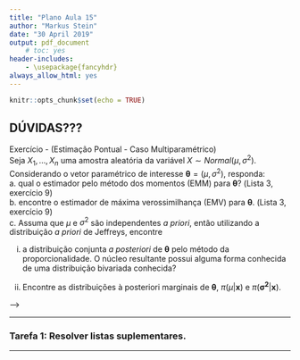 ```yaml
---
title: "Plano Aula 15"
author: "Markus Stein"
date: "30 April 2019"
output: pdf_document
    # toc: yes
header-includes:
    - \usepackage{fancyhdr}
always_allow_html: yes
---
```

\addtolength{\headheight}{1.0cm} 
\pagestyle{fancyplain} 
\rhead{\includegraphics[height=1.5cm]{/home/markus/Downloads/Logo-40-anos-estatistica.png}} 
\lhead{\includegraphics[height=1.5cm]{/home/markus/Downloads/logoIME60.jpg}} 
\chead{UNIVERSIDADE FEDERAL DO RIO GRANDE DO SUL \\
INSTITUTO DE MATEMÁTICA E ESTATÍSTICA \\
DEPARTAMENTO DE ESTATÍSTICA \\
\vspace{0.3cm}
MAT02023 - INFERÊNCIA A - 2019/1
}
\renewcommand{\headrulewidth}{0pt} 


```r
knitr::opts_chunk$set(echo = TRUE)
```

## DÚVIDAS???  

Exercício - (Estimação Pontual - Caso Multiparamétrico)  
Seja $X_1, \ldots, X_n$ uma amostra aleatória da variável $X \sim Normal(\mu, \sigma^2)$. Considerando o vetor paramétrico de interesse $\boldsymbol{\theta} = (\mu, \sigma^2)$, responda:  
a. qual o estimador pelo método dos momentos (EMM) para $\boldsymbol{\theta}$? (Lista 3, exercício 9)  
b. encontre o estimador de máxima verossimilhança (EMV) para $\boldsymbol{\theta}$. (Lista 3, exercício 9)   
c. Assuma que $\mu$ e $\sigma^2$ são independentes *a priori*, então utilizando a distribuição *a priori* de Jeffreys, encontre    

\hspace{10mm} i. a distribuição conjunta *a posteriori* de $\boldsymbol{\theta}$ pelo método da proporcionalidade. O núcleo resultante possui alguma forma conhecida de uma distribuição bivariada conhecida?    

\hspace{10mm} ii. Encontre as distribuições à posteriori marginais de $\boldsymbol{\theta}$, $\pi(\mu \vert \boldsymbol{x})$ e $\pi(\boldsymbol{\sigma^2} \vert \boldsymbol{x})$.  


<!-- ## logistic regression -->
<!-- ### Credit score -->
<!-- ### disease mapping: Accommodating the ecological fallacy in desease mappping in the absence of individual exposures... Stats in Medicine -->

<!-- * Diferent approaches? Complex sample approach? profile likelihood? -->

<!-- ## continuação... Estimação $\times$ Predição -->

<!-- * Distribuição **preditiva *a posteriori* ** (*versus **a priori** *): Ver os gráficos abaixo.     -->
<!-- \vspace{0.1cm} -->
<!--     + Qual a influência da distribuição *a priori* $\pi(\theta)$ na distribuição preditiva a *priori* $f_X(x)$? E na distribuição preditiva *a posteriori* $f_{X_{n+1} \mid X}(x_{n+1})$?    -->
<!-- \vspace{0.1cm} -->
<!--     + E qual a influência da função de verossimilhança na distribuição preditiva *a posteriori* quando $n \rightarrow \infty$?    -->
<!--         + Estimador *plug-in* (abordagem frequentista): $f_{X} \left( x_{n+1}; \hat{\theta}_{EMV} \right)$.   -->


<!-- ### Estimadores pontuais Bayesianos (Apostila Prof. Paulo Justiniano, Capítulo 5) -->
<!-- "Uma função perda $d$, $d(a, \theta)$, representa a perda decorrente de se adotar a ação $a$ quando o verdadeiro estado da natureza é $\theta$." -->

<!-- * Definição (**Função perda**): Seja $d(a, \theta) \in \mathbb{R}$ uma função tal que: -->
<!-- i. $d(a, \theta) \geq 0$; -->
<!-- ii. $d(a, \theta) = 0$ se $a=\theta$;   -->
<!-- então chamaremos $d$ de função perda.   -->

<!-- \hspace{0.1cm} -->

<!-- * **Estimadores Bayesianos** -> Minimizam a perda esperada $E \left[ d(a, \theta) \right] = \int_{\Theta} d(a, \theta) \: \pi(\theta \vert \boldsymbol{X}) \: d \theta$;   -->

<!-- Resumo:   -->

<!-- Função perda | $d(a, \theta)$ | Estimador Bayesiano  -->
<!-- ------------ | :--------------| :------------------ -->
<!-- Quadrática   | $(a - \theta)^2$ | $E(\theta \mid \boldsymbol{X})$ -->
<!-- Absoluta     | $\vert a - \theta \vert$ | $Med(\theta \mid \boldsymbol{X})$ -->
<!-- Zero-um      | $I \left( \vert a - \theta \vert > \epsilon \right)$ | $Mod(\theta \mid \boldsymbol{X})$ -->
<!-- \hspace{0.1mm}| *para um* $\epsilon > 0$ | -->

<!-- * **Máxima verossimilhança generalizada** (Notas de Aula, Definição 2.11);   -->
<!-- * **Estimador de Bayes** (Notas de Aula, Definição 2.12);   -->
<!-- <!-- https://notstatschat.rbind.io/2019/01/04/bayesian-surprise-the-shiny-app/ --> -->
<!-- * Propriedade de **invariância** do estimador de Bayes? (Bolfarine e Sandoval, pg. 64).   -->




<!-- primeira área faltou: -->
<!-- * casos multiparamétricos -->
<!-- * amostragem sem reposição??? -->

***
### Tarefa 1: Resolver listas suplementares.

<!-- Cite diferenças (vantagens ou disvantagens) dos estimadores Bayesianos em relação ao estimador de máxima verossimilhança quanto:   -->
<!-- a. a estimação do parâmetro de interesse $\theta$.   -->
<!-- b. a comunicação/interpretação dos resultados?   -->
<!-- c. a estimação de $g(\theta)$.   -->

<!-- Qual a diferença entre **estimação** e **previsão**? Qual o objetivo de cada problema? Cite exemplos.   -->

<!-- Discuta uma abordagem frequentista para predição/previsão de futuras observações. Cite uma vantagem/desvantagem em relação ao método Bayesiano.   -->

<!-- Qual o melhor estimador pontual Bayesiano?   -->

<!-- Exercícios priori de Jeffreys  dos slides -->

<!-- Exercício (Uso sequencial do Teorema de Bayes) Estamos analisando o número de acidentes em uma rodovia $X$. Podemos considerar que essa variável segue uma distribuição Poisson de taxa $\lambda$. Vamos supor ainda que a distribuição *a priori* para $\lambda$ é dada por $\lambda \sim Gama(\alpha; \beta) $. Registra-se o número de acidentes em 10 dias consecutivos, $X_{11}, \ldots, X_10$ i.i.d de $X$: -->
<!-- a. encontre a distribuição *a posteriori* para $\lambda$, $\pi(\lambda \vert \boldsymbol{x})$.   -->
<!-- b. Suponha que são registrados o número de acidentes em mais 5 dias $\boldsymbol{X^*} = X^*_1,\ldots, X^*_5$. Encontre a distribuição *a posteriori* de $\lambda$ dado $\boldsymbol{x^*}$, $\pi(\lambda \vert \boldsymbol{x^*})$.  -->

<!-- Exercício invariância, encontrar $g(\theta)$   -->
***

<!-- Os gráficos abaixo comparam todas as distribuições disponíveis para $X_1, \ldots, X_n$ da $Bernoulli(p)$ (ou $X$ da $Binomial(n, p)$) com *priori* $Beta(\alpha, \beta)$ em três situações: -->

<!-- 1. Amostragem de tamanho $n=10$ da distribuição $Bernoulli(p)$ e distribuição *a priori* $Beta(1, 1)$. Suponha que estamos interessados em predizer a probabilidade de $m=10$ novas observações. -->
<!-- ```{r, fig.height = 8, fig.width = 4, out.width = '60%'} -->
<!-- library(LearnBayes) -->
<!-- library(VGAM) -->
<!-- ###### prior parameters -->
<!-- a <- 1 -->
<!-- b <- 1 -->
<!-- #### Data -->
<!-- n <- 10 -->
<!-- x <- 1 -->
<!-- ###### Prior Distribution -->
<!-- theta <- seq(0, 1, length = 100) -->
<!-- hx <- dbeta(theta, a,b) -->
<!-- layout(matrix(c(1,2,3,3,4,5), 3, 2, byrow = TRUE)) -->
<!-- plot(theta, hx, type = "l" ,xlab = "Theta", ylab = "pdf", -->
<!-- main = "Prior distribution ") -->
<!-- ####### Posterior distribution -->
<!-- post <- dbeta(theta, a+x, b+n-x) -->
<!-- plot(theta, post, type = "l",xlab="Theta", ylab="pdf", -->
<!-- main="Posterior distribution") -->
<!-- ### Likelihood Function -->
<!-- likelihood<-choose(n,x)*theta^(x)*(1-theta)^(n-x) -->
<!-- plot(theta, likelihood, type="l", xlab="Theta", ylab="likelihood", -->
<!-- main="Likelihood function") -->
<!-- ##### Prior Predictive -->
<!-- prior.pred <- 1 -->
<!-- m <- 10 -->
<!-- y <- 0:m -->
<!-- for (i in 1:(m+1)){ -->
<!-- prior.pred[i] = dbetabinom.ab(y[i], m, a,b) -->
<!-- } -->
<!-- plot(y, prior.pred, xlab="Number of diseased people", ylab="pmf", -->
<!-- main="Prior prediction") -->
<!-- ####### Posterior Predictive -->
<!-- pos.pred <- 1 -->
<!-- y <- 0:m -->
<!-- m <- 10 -->
<!-- for (i in 1:(m+1)){ -->
<!-- pos.pred[i] = dbetabinom.ab(y[i], m, x+a,b+n-x) -->
<!-- } -->
<!-- plot(y, pos.pred, xlab="Number of diseased people", ylab="pmf", -->
<!-- main="Posterior Prediction") -->
<!-- ``` -->

<!-- \pagebreak -->
<!-- 2. Amostragem de tamanho $n=10$ da distribuição $Bernoulli(p)$ e distribuição *a priori* $Beta(3, 2)$. Suponha que estamos interessados em predizer a probabilidade de $m=10$ novas observações. -->
<!-- ```{r, fig.height = 8, fig.width = 4, out.width = '60%', echo=F} -->
<!-- library(LearnBayes) -->
<!-- library(VGAM) -->
<!-- ###### prior parameters -->
<!-- a <- 3 -->
<!-- b <- 2 -->
<!-- #### Data -->
<!-- n <- 10 -->
<!-- x <- 1 -->
<!-- ###### Prior Distribution -->
<!-- theta <- seq(0, 1, length = 100) -->
<!-- hx <- dbeta(theta, a,b) -->
<!-- layout(matrix(c(1,2,3,3,4,5), 3, 2, byrow = TRUE)) -->
<!-- plot(theta, hx, type = "l" ,xlab = "Theta", ylab = "pdf", -->
<!-- main = "Prior distribution ") -->
<!-- ####### Posterior distribution -->
<!-- post <- dbeta(theta, a+x, b+n-x) -->
<!-- plot(theta, post, type = "l",xlab="Theta", ylab="pdf", -->
<!-- main="Posterior distribution") -->
<!-- ### Likelihood Function -->
<!-- likelihood<-choose(n,x)*theta^(x)*(1-theta)^(n-x) -->
<!-- plot(theta, likelihood, type="l", xlab="Theta", ylab="likelihood", -->
<!-- main="Likelihood function") -->
<!-- ##### Prior Predictive -->
<!-- prior.pred <- 1 -->
<!-- m <- 10 -->
<!-- y <- 0:m -->
<!-- for (i in 1:(m+1)){ -->
<!-- prior.pred[i] = dbetabinom.ab(y[i], m, a,b) -->
<!-- } -->
<!-- plot(y, prior.pred, xlab="NUmber of diseased people", ylab="pmf", -->
<!-- main="Prior prediction") -->
<!-- ####### Posterior Predictive -->
<!-- pos.pred <- 1 -->
<!-- y <- 0:m -->
<!-- m <- 10 -->
<!-- for (i in 1:(m+1)){ -->
<!-- pos.pred[i] = dbetabinom.ab(y[i], m, x+a,b+n-x) -->
<!-- } -->
<!-- plot(y, pos.pred, xlab="Number of diseased people", ylab="pmf", -->
<!-- main="Posterior Prediction") -->
<!-- ``` -->

<!-- \pagebreak -->
<!-- 3. Amostragem de tamanho $n=100$ da distribuição $Bernoulli(p)$ e distribuição *a priori* $Beta(3, 2)$. Suponha que estamos interessados em predizer a probabilidade de $m=100$ novas observações. -->
<!-- ```{r, fig.height = 8, fig.width = 4, out.width = '60%', echo=F} -->
<!-- library(LearnBayes) -->
<!-- library(VGAM) -->
<!-- ###### prior parameters -->
<!-- a <- 3 -->
<!-- b <- 2 -->
<!-- #### Data -->
<!-- n <- 100 -->
<!-- x <- 10 -->
<!-- ###### Prior Distribution -->
<!-- theta <- seq(0, 1, length = 100) -->
<!-- hx <- dbeta(theta, a,b) -->
<!-- layout(matrix(c(1,2,3,3,4,5), 3, 2, byrow = TRUE)) -->
<!-- plot(theta, hx, type = "l" ,xlab = "Theta", ylab = "pdf", -->
<!-- main = "Prior distribution ") -->
<!-- ####### Posterior distribution -->
<!-- post <- dbeta(theta, a+x, b+n-x) -->
<!-- plot(theta, post, type = "l",xlab="Theta", ylab="pdf", -->
<!-- main="Posterior distribution") -->
<!-- ### Likelihood Function -->
<!-- likelihood<-choose(n,x)*theta^(x)*(1-theta)^(n-x) -->
<!-- plot(theta, likelihood, type="l", xlab="Theta", ylab="likelihood", -->
<!-- main="Likelihood function") -->
<!-- ##### Prior Predictive -->
<!-- prior.pred <- 1 -->
<!-- m <- 100 -->
<!-- y <- 0:m -->
<!-- for (i in 1:(m+1)){ -->
<!-- prior.pred[i] = dbetabinom.ab(y[i], m, a,b) -->
<!-- } -->
<!-- plot(y, prior.pred, xlab="NUmber of diseased people", ylab="pmf", -->
<!-- main="Prior prediction") -->
<!-- ####### Posterior Predictive -->
<!-- pos.pred <- 1 -->
<!-- y <- 0:m -->
<!-- m <- 100 -->
<!-- for (i in 1:(m+1)){ -->
<!-- pos.pred[i] = dbetabinom.ab(y[i], m, x+a,b+n-x) -->
<!-- } -->
<!-- plot(y, pos.pred, xlab="Number of diseased people", ylab="pmf", -->
<!-- main="Posterior Prediction") -->
<!-- ``` -->


